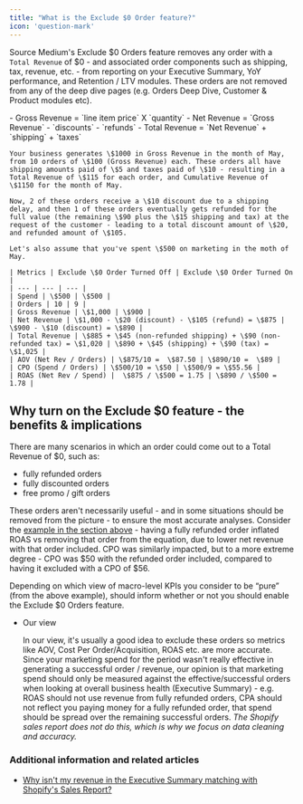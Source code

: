 ```yaml
---
title: "What is the Exclude $0 Order feature?"
icon: 'question-mark'
---
```


Source Medium's Exclude \$0 Orders feature removes any order with a `Total Revenue` of \$0 - and associated order components such as shipping, tax, revenue, etc. - from reporting on your Executive Summary, YoY performance, and Retention / LTV modules.  These orders are not removed from any of the deep dive pages (e.g. Orders Deep Dive, Customer & Product modules etc).

<Accordion title="Quick Note: Gross, Net and Total Revenue definitions">
    - Gross Revenue = `line item price` X `quantity`
    - Net Revenue = `Gross Revenue` - `discounts` - `refunds`
    - Total Revenue = `Net Revenue` + `shipping` + `taxes`
</Accordion>
<Accordion title="A practical example (click to expand me)"> 
    
    Your business generates \$1000 in Gross Revenue in the month of May, from 10 orders of \$100 (Gross Revenue) each. These orders all have shipping amounts paid of \$5 and taxes paid of \$10 - resulting in a Total Revenue of \$115 for each order, and Cumulative Revenue of \$1150 for the month of May. 
    
    Now, 2 of these orders receive a \$10 discount due to a shipping delay, and then 1 of these orders eventually gets refunded for the full value (the remaining \$90 plus the \$15 shipping and tax) at the request of the customer - leading to a total discount amount of \$20, and refunded amount of \$105.
    
    Let's also assume that you've spent \$500 on marketing in the moth of May.
    
    | Metrics | Exclude \$0 Order Turned Off | Exclude \$0 Order Turned On |
    | --- | --- | --- |
    | Spend | \$500 | \$500 |
    | Orders | 10 | 9 |
    | Gross Revenue | \$1,000 | \$900 |
    | Net Revenue | \$1,000 - \$20 (discount) - \$105 (refund) = \$875 | \$900 - \$10 (discount) = \$890 |
    | Total Revenue | \$885 + \$45 (non-refunded shipping) + \$90 (non-refunded tax) = \$1,020 | \$890 + \$45 (shipping) + \$90 (tax) = \$1,025 |
    | AOV (Net Rev / Orders) | \$875/10 =  \$87.50 | \$890/10 =  \$89 |
    | CPO (Spend / Orders) | \$500/10 = \$50 | \$500/9 = \$55.56 |
    | ROAS (Net Rev / Spend) |  \$875 / \$500 = 1.75 | \$890 / \$500 = 1.78 |
</Accordion>

## Why turn on the Exclude \$0 feature -  the benefits & implications

There are many scenarios in which an order could come out to a Total Revenue of \$0, such as: 

- fully refunded orders
- fully discounted orders
- free promo / gift orders

These orders aren't necessarily useful - and in some situations should be removed from the picture - to ensure the most accurate analyses. Consider the [example in the section above](https://www.notion.so/Exclude-0-Orders-feature-what-s-it-for-cb55795a3e694a2bb019181502f8f6e7?pvs=21) - having a fully refunded order inflated ROAS vs removing that order from the equation, due to  lower net revenue with that order included. CPO was similarly impacted, but to a more extreme degree - CPO was \$50 with the refunded order included, compared to having it excluded with a CPO of \$56.  

Depending on which view of macro-level KPIs you consider to be “pure” (from the above example), should inform whether or not you should enable the Exclude \$0 Orders feature.

- Our view
    
    In our view, it's usually a good idea to exclude these orders so metrics like AOV, Cost Per Order/Acquisition, ROAS etc. are more accurate. Since your marketing spend for the period wasn't really effective in generating a successful order / revenue, our opinion is that marketing spend should only be measured against the effective/successful orders when looking at overall business health (Executive Summary) - e.g. ROAS should not use revenue from fully refunded orders, CPA should not reflect you paying money for a fully refunded order, that spend should be spread over the remaining successful orders. *The* *Shopify sales report does not do this, which is why we focus on data cleaning and accuracy.*
    

### Additional information and related articles

- [Why isn't my revenue in the Executive Summary matching with Shopify's Sales Report?](https://www.notion.so/Why-don-t-the-Executive-Summary-and-Shopify-s-Sales-Report-match-32bcf5812cde45c893b02ddfcb63815e?pvs=21)